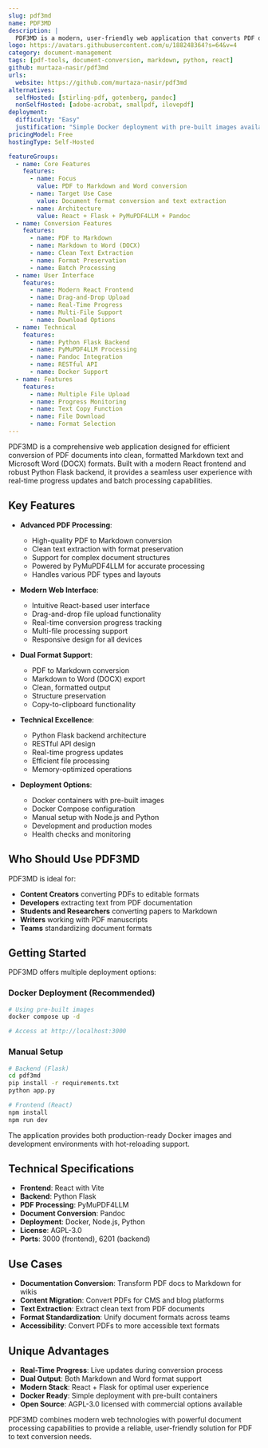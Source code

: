 ```yaml
---
slug: pdf3md
name: PDF3MD
description: |
  PDF3MD is a modern, user-friendly web application that converts PDF documents to clean, formatted Markdown text. Built with React frontend and Python Flask backend, it provides real-time progress updates and supports conversion to both Markdown and Word formats.
logo: https://avatars.githubusercontent.com/u/188248364?s=64&v=4
category: document-management
tags: [pdf-tools, document-conversion, markdown, python, react]
github: murtaza-nasir/pdf3md
urls:
  website: https://github.com/murtaza-nasir/pdf3md
alternatives:
  selfHosted: [stirling-pdf, gotenberg, pandoc]
  nonSelfHosted: [adobe-acrobat, smallpdf, ilovepdf]
deployment:
  difficulty: "Easy"
  justification: "Simple Docker deployment with pre-built images available. Can also be run manually with Node.js and Python setup."
pricingModel: Free
hostingType: Self-Hosted

featureGroups:
  - name: Core Features
    features:
      - name: Focus
        value: PDF to Markdown and Word conversion
      - name: Target Use Case
        value: Document format conversion and text extraction
      - name: Architecture
        value: React + Flask + PyMuPDF4LLM + Pandoc
  - name: Conversion Features
    features:
      - name: PDF to Markdown
      - name: Markdown to Word (DOCX)
      - name: Clean Text Extraction
      - name: Format Preservation
      - name: Batch Processing
  - name: User Interface
    features:
      - name: Modern React Frontend
      - name: Drag-and-Drop Upload
      - name: Real-Time Progress
      - name: Multi-File Support
      - name: Download Options
  - name: Technical
    features:
      - name: Python Flask Backend
      - name: PyMuPDF4LLM Processing
      - name: Pandoc Integration
      - name: RESTful API
      - name: Docker Support
  - name: Features
    features:
      - name: Multiple File Upload
      - name: Progress Monitoring
      - name: Text Copy Function
      - name: File Download
      - name: Format Selection
---
```


PDF3MD is a comprehensive web application designed for efficient conversion of
PDF documents into clean, formatted Markdown text and Microsoft Word (DOCX)
formats. Built with a modern React frontend and robust Python Flask backend, it
provides a seamless user experience with real-time progress updates and batch
processing capabilities.

## Key Features

- **Advanced PDF Processing**:

  - High-quality PDF to Markdown conversion
  - Clean text extraction with format preservation
  - Support for complex document structures
  - Powered by PyMuPDF4LLM for accurate processing
  - Handles various PDF types and layouts

- **Modern Web Interface**:

  - Intuitive React-based user interface
  - Drag-and-drop file upload functionality
  - Real-time conversion progress tracking
  - Multi-file processing support
  - Responsive design for all devices

- **Dual Format Support**:

  - PDF to Markdown conversion
  - Markdown to Word (DOCX) export
  - Clean, formatted output
  - Structure preservation
  - Copy-to-clipboard functionality

- **Technical Excellence**:

  - Python Flask backend architecture
  - RESTful API design
  - Real-time progress updates
  - Efficient file processing
  - Memory-optimized operations

- **Deployment Options**:

  - Docker containers with pre-built images
  - Docker Compose configuration
  - Manual setup with Node.js and Python
  - Development and production modes
  - Health checks and monitoring

## Who Should Use PDF3MD

PDF3MD is ideal for:

- **Content Creators** converting PDFs to editable formats
- **Developers** extracting text from PDF documentation
- **Students and Researchers** converting papers to Markdown
- **Writers** working with PDF manuscripts
- **Teams** standardizing document formats

## Getting Started

PDF3MD offers multiple deployment options:

### Docker Deployment (Recommended)

```bash
# Using pre-built images
docker compose up -d

# Access at http://localhost:3000
```

### Manual Setup

```bash
# Backend (Flask)
cd pdf3md
pip install -r requirements.txt
python app.py

# Frontend (React)
npm install
npm run dev
```

The application provides both production-ready Docker images and development environments with hot-reloading support.

## Technical Specifications

- **Frontend**: React with Vite
- **Backend**: Python Flask
- **PDF Processing**: PyMuPDF4LLM
- **Document Conversion**: Pandoc
- **Deployment**: Docker, Node.js, Python
- **License**: AGPL-3.0
- **Ports**: 3000 (frontend), 6201 (backend)

## Use Cases

- **Documentation Conversion**: Transform PDF docs to Markdown for wikis
- **Content Migration**: Convert PDFs for CMS and blog platforms
- **Text Extraction**: Extract clean text from PDF documents
- **Format Standardization**: Unify document formats across teams
- **Accessibility**: Convert PDFs to more accessible text formats

## Unique Advantages

- **Real-Time Progress**: Live updates during conversion process
- **Dual Output**: Both Markdown and Word format support
- **Modern Stack**: React + Flask for optimal user experience
- **Docker Ready**: Simple deployment with pre-built containers
- **Open Source**: AGPL-3.0 licensed with commercial options available

PDF3MD combines modern web technologies with powerful document processing capabilities to provide a reliable, user-friendly solution for PDF to text conversion needs.
